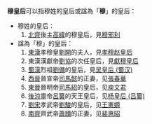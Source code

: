 '''穆皇后'''可以指穆姓的皇后或諡為「'''穆'''」的皇后：
*穆姓的皇后：
*#[[北齊|北齊]]後主[[齐后主|高緯]]的穆皇后，見[[穆邪利|穆邪利]]
*諡為「穆」的皇后：
*#[[東漢|東漢]]孝穆皇[[劉開_(漢朝)|劉開]]的夫人，見[[孝穆赵皇后|孝穆赵皇后]]
*#東漢漢獻帝[[汉献帝|劉協]]的次任皇后，見[[獻穆皇后|獻穆皇后]]
*#[[蜀漢|蜀漢]]烈祖[[劉備|劉備]]的皇后，見[[吴皇后_(蜀汉)|吴皇后 (蜀汉)]]
*#[[西晉|西晉]]晉宣帝[[司馬懿|司馬懿]]的正妻，见[[張春華|張春華]]
*#[[東晉|東晉]]晉明帝[[晉明帝|司馬紹]]的皇后，见[[庾文君|庾文君]]
*#[[後涼|後涼]]靈帝[[呂纂|呂纂]]的天王皇后，见[[杨皇后_(吕纂)|杨皇后 (吕纂)]]
*#[[劉宋|劉宋]]孝武帝[[宋孝武帝|劉駿]]的皇后，见[[王憲嫄|王憲嫄]]
*#[[南齊|南齊]]齊武帝[[齐武帝|蕭賾]]的正妻，见[[裴惠昭|裴惠昭]]

{{disambig|Cat=三字封號消歧義}}